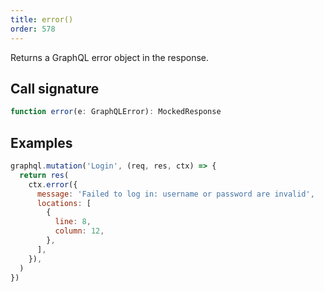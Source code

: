```yaml
---
title: error()
order: 578
---
```


Returns a GraphQL error object in the response.

## Call signature

```ts
function error(e: GraphQLError): MockedResponse
```

## Examples

```js showLineNumbers focusedLines=3-11
graphql.mutation('Login', (req, res, ctx) => {
  return res(
    ctx.error({
      message: 'Failed to log in: username or password are invalid',
      locations: [
        {
          line: 8,
          column: 12,
        },
      ],
    }),
  )
})
```

